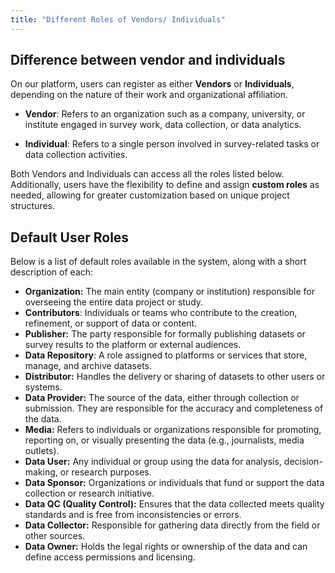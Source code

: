 ```yaml
---
title: "Different Roles of Vendors/ Individuals" 
---
```


## **Difference between vendor and individuals** 

On our platform, users can register as either **Vendors** or **Individuals**, depending on the nature of their work and organizational affiliation.

* **Vendor**: Refers to an organization such as a company, university, or institute engaged in survey work, data collection, or data analytics.

* **Individual**: Refers to a single person involved in survey-related tasks or data collection activities.

Both Vendors and Individuals can access all the roles listed below. Additionally, users have the flexibility to define and assign **custom roles** as needed, allowing for greater customization based on unique project structures.

## **Default User Roles**
Below is a list of default roles available in the system, along with a short description of each:

* **Organization:** The main entity (company or institution) responsible for overseeing the entire data project or study.  
* **Contributors**: Individuals or teams who contribute to the creation, refinement, or support of data or content.  
* **Publisher:** The party responsible for formally publishing datasets or survey results to the platform or external audiences.  
* **Data Repository**: A role assigned to platforms or services that store, manage, and archive datasets.  
* **Distributor:** Handles the delivery or sharing of datasets to other users or systems.  
* **Data Provider:** The source of the data, either through collection or submission. They are responsible for the accuracy and completeness of the data.  
* **Media:** Refers to individuals or organizations responsible for promoting, reporting on, or visually presenting the data (e.g., journalists, media outlets).  
* **Data User:** Any individual or group using the data for analysis, decision-making, or research purposes.  
* **Data Sponsor:** Organizations or individuals that fund or support the data collection or research initiative.  
* **Data QC (Quality Control):** Ensures that the data collected meets quality standards and is free from inconsistencies or errors.  
* **Data Collector:** Responsible for gathering data directly from the field or other sources.  
* **Data Owner:** Holds the legal rights or ownership of the data and can define access permissions and licensing.

